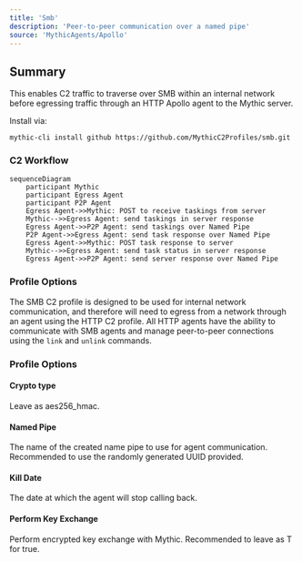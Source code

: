 ```yaml
---
title: 'Smb'
description: 'Peer-to-peer communication over a named pipe'
source: 'MythicAgents/Apollo'
---
```


## Summary
This enables C2 traffic to traverse over SMB within an internal network before egressing traffic through an HTTP Apollo agent to the Mythic server.

Install via:
```
mythic-cli install github https://github.com/MythicC2Profiles/smb.git
```

### C2 Workflow
```mermaid
sequenceDiagram
    participant Mythic
    participant Egress Agent
    participant P2P Agent
    Egress Agent->>Mythic: POST to receive taskings from server
    Mythic-->>Egress Agent: send taskings in server response
    Egress Agent->>P2P Agent: send taskings over Named Pipe
    P2P Agent->>Egress Agent: send task response over Named Pipe 
    Egress Agent->>Mythic: POST task response to server
    Mythic-->>Egress Agent: send task status in server response
    Egress Agent->>P2P Agent: send server response over Named Pipe
```

### Profile Options
The SMB C2 profile is designed to be used for internal network communication, and therefore will need to egress from a network through an agent using the HTTP C2 profile. All HTTP agents have the ability to communicate with SMB agents and manage peer-to-peer connections using the `link` and `unlink` commands.

### Profile Options
#### Crypto type
Leave as aes256_hmac.

#### Named Pipe
The name of the created name pipe to use for agent communication. Recommended to use the randomly generated UUID provided.

#### Kill Date
The date at which the agent will stop calling back.

#### Perform Key Exchange
Perform encrypted key exchange with Mythic. Recommended to leave as T for true.